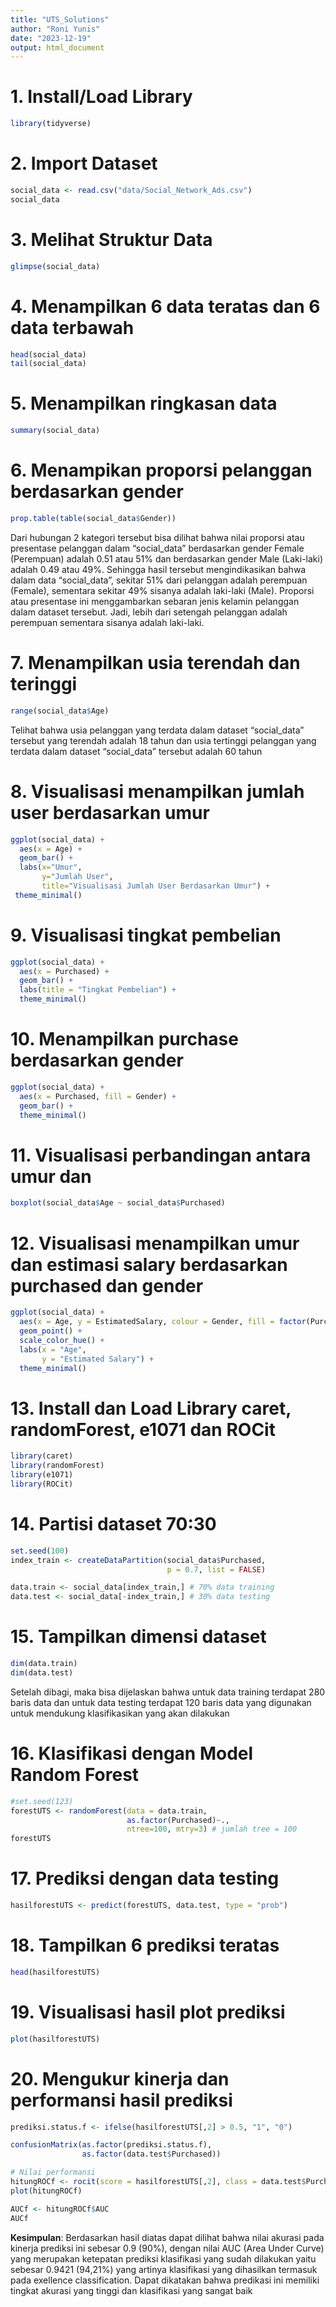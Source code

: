 ```yaml
---
title: "UTS_Solutions"
author: "Roni Yunis"
date: "2023-12-19"
output: html_document
---
```


# 1. Install/Load Library
```r
library(tidyverse)

```

# 2. Import Dataset
```r
social_data <- read.csv("data/Social_Network_Ads.csv")
social_data
```

# 3. Melihat Struktur Data
```r
glimpse(social_data)
```
# 4. Menampilkan 6 data teratas dan 6 data terbawah
```r
head(social_data)
tail(social_data)
```

# 5. Menampilkan ringkasan data
```r
summary(social_data)
```

# 6. Menampikan proporsi pelanggan berdasarkan gender
```r
prop.table(table(social_data$Gender))
```
Dari hubungan 2 kategori tersebut bisa dilihat bahwa nilai proporsi atau presentase
pelanggan dalam “social_data” berdasarkan gender Female (Perempuan) adalah 0.51
atau 51% dan berdasarkan gender Male (Laki-laki) adalah 0.49 atau 49%. Sehingga
hasil tersebut mengindikasikan bahwa dalam data “social_data”, sekitar 51% dari
pelanggan adalah perempuan (Female), sementara sekitar 49% sisanya adalah laki-laki
(Male). Proporsi atau presentase ini menggambarkan sebaran jenis kelamin pelanggan
dalam dataset tersebut. Jadi, lebih dari setengah pelanggan adalah perempuan
sementara sisanya adalah laki-laki.

# 7. Menampilkan usia terendah dan teringgi
```r
range(social_data$Age)
```
Telihat bahwa usia pelanggan yang terdata dalam dataset “social_data” tersebut yang
terendah adalah 18 tahun dan usia tertinggi pelanggan yang terdata dalam dataset
“social_data” tersebut adalah 60 tahun

# 8. Visualisasi menampilkan jumlah user berdasarkan umur
```r
ggplot(social_data) + 
  aes(x = Age) +
  geom_bar() +
  labs(x="Umur",
       y="Jumlah User",
       title="Visualisasi Jumlah User Berdasarkan Umur") +
 theme_minimal()
```
# 9. Visualisasi tingkat pembelian
```r
ggplot(social_data) +
  aes(x = Purchased) +
  geom_bar() +
  labs(title = "Tingkat Pembelian") +
  theme_minimal()
```
# 10. Menampilkan purchase berdasarkan gender
```r
ggplot(social_data) +
  aes(x = Purchased, fill = Gender) +
  geom_bar() +
  theme_minimal()
```
# 11. Visualisasi perbandingan antara umur dan 
```r
boxplot(social_data$Age ~ social_data$Purchased)
```
# 12. Visualisasi menampilkan umur dan estimasi salary berdasarkan purchased dan gender
```r
ggplot(social_data) +
  aes(x = Age, y = EstimatedSalary, colour = Gender, fill = factor(Purchased)) +
  geom_point() +
  scale_color_hue() +
  labs(x = "Age",
       y = "Estimated Salary") +
  theme_minimal()
```
# 13. Install dan Load Library caret, randomForest, e1071 dan ROCit
```r
library(caret)
library(randomForest)
library(e1071)
library(ROCit)
```

# 14. Partisi dataset 70:30
```r
set.seed(100)
index_train <- createDataPartition(social_data$Purchased,
                                   p = 0.7, list = FALSE)

data.train <- social_data[index_train,] # 70% data training
data.test <- social_data[-index_train,] # 30% data testing
```

# 15. Tampilkan dimensi dataset
```r
dim(data.train)
dim(data.test)
```
Setelah dibagi, maka bisa dijelaskan bahwa untuk data training terdapat 280 baris data
dan untuk data testing terdapat 120 baris data yang digunakan untuk mendukung
klasifikasikan yang akan dilakukan

# 16. Klasifikasi dengan Model Random Forest
```r
#set.seed(123)
forestUTS <- randomForest(data = data.train,
                          as.factor(Purchased)~.,
                          ntree=100, mtry=3) # jumlah tree = 100
forestUTS
```
# 17. Prediksi dengan data testing
```r
hasilforestUTS <- predict(forestUTS, data.test, type = "prob")
```

# 18. Tampilkan 6 prediksi teratas
```r
head(hasilforestUTS)
```

# 19. Visualisasi hasil plot prediksi
```r
plot(hasilforestUTS)
```
# 20. Mengukur kinerja dan performansi hasil prediksi
```r
prediksi.status.f <- ifelse(hasilforestUTS[,2] > 0.5, "1", "0")

confusionMatrix(as.factor(prediksi.status.f),
                as.factor(data.test$Purchased))
```
```r
# Nilai performansi
hitungROCf <- rocit(score = hasilforestUTS[,2], class = data.test$Purchased)
plot(hitungROCf)
```
```r
AUCf <- hitungROCf$AUC
AUCf
```
**Kesimpulan**:
Berdasarkan hasil diatas dapat dilihat bahwa nilai akurasi pada kinerja prediksi ini
sebesar 0.9 (90%), dengan nilai AUC (Area Under Curve) yang merupakan ketepatan
prediksi klasifikasi yang sudah dilakukan yaitu sebesar 0.9421 (94,21%) yang artinya
klasifikasi yang dihasilkan termasuk pada exellence classification. Dapat dikatakan
bahwa predikasi ini memiliki tingkat akurasi yang tinggi dan klasifikasi yang sangat
baik

